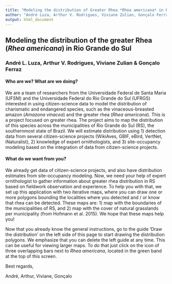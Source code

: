 ```yaml
---
title: "Modeling the distribution of Greater Rhea *Rhea americana* in Rio Grande do Sul"
author: "André Luza, Arthur V. Rodrigues, Viviane Zulian, Gonçalo Ferraz"
output: html_document
---
```


## Modeling the distribution of the greater Rhea (*Rhea americana*) in Rio Grande do Sul
### André L. Luza, Arthur V. Rodrigues, Viviane Zulian & Gonçalo Ferraz

#### Who are we? What are we doing?

We are a team of researchers from the Universidade Federal de Santa Maria (UFSM) and the Universidade Federal do Rio Grande do Sul (UFRGS) interested in using citizen-science data to model the distribution of charismatic and endangered species, such as the vinaceous-breasted amazon (*Amazona vinacea*) and the greater rhea (*Rhea americana*). This is a project focused on greater rhea. 
The project aims to map the distribution of this species across the municipalities of Rio Grande do Sul (RS), the southernmost state of Brazil. We will estimate distribution using 1) detection data from several citizen-science projects (WikiAves, GBIF, eBird, VertNet, iNaturalist), 2) knowledge of expert ornithologists, and 3) site-occupancy modeling based on the integration of data from citizen-science projects.

#### What do we want from you?

We already get data of citizen-science projects, and also have distribution estimates from site-occupancy modeling. Now, we need your help of expert ornithologist to gather information about greater rhea distribution in RS based on fieldwork observation and experience. To help you with that, we set up this application with two iterative maps, where you can draw one or more polygons bounding the localities where you detected and / or know that rhea can be detected. These maps are: 1) map with the boundaries of the municipalities of RS, and 2) map with the cover of natural grasslands per municipality (from Hofmann et al. 2015). We hope that these maps help you!

Now that you already know the general instructions, go to the guide 'Draw the distribution' on the left side of this page to start drawing the distribution polygons.
We emphasize that you can delete the left guide at any time. This can be useful for viewing larger maps. To do that just click on the icon of three overlapping bars next to *Rhea americana*, located in the green band at the top of this screen.

Best regards,

André, Arthur, Viviane, Gonçalo
